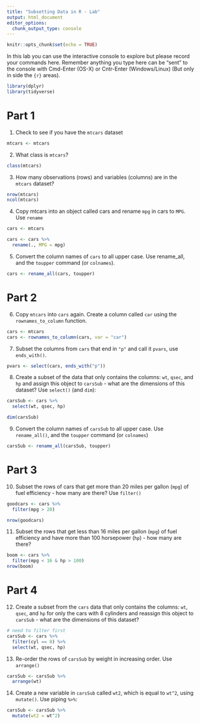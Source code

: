 ```yaml
---
title: "Subsetting Data in R - Lab"
output: html_document
editor_options: 
  chunk_output_type: console
---
```


```r
knitr::opts_chunk$set(echo = TRUE)
```

In this lab you can use the interactive console to explore but please record your commands here.  Remember anything you type here can be "sent" to the console with Cmd-Enter (OS-X) or Cntr-Enter (Windows/Linux) (But only in side the ```{r}``` areas).

```r
library(dplyr)
library(tidyverse)
```

# Part 1

1. Check to see if you have the `mtcars` dataset 
```r

mtcars <- mtcars

```


2. What class is `mtcars`?
```r

class(mtcars)

```

3. How many observations (rows) and variables (columns) are in the `mtcars` dataset?

```r

nrow(mtcars)
ncol(mtcars)

```

4. Copy mtcars into an object called cars and rename `mpg` in cars to `MPG`. Use `rename`

```r
cars <- mtcars

cars <- cars %>% 
  rename(., MPG = mpg)

```

5. Convert the column names of `cars` to all upper case. Use rename_all, and the `toupper` command (or `colnames`).

```r

cars <- rename_all(cars, toupper)

```


# Part 2


6. Copy `mtcars` into `cars` again.  Create a column called `car` using the `rownames_to_column` function. 
```r
cars <- mtcars
cars <- rownames_to_column(cars, var = "car")

```

7. Subset the columns from `cars` that end in `"p"` and call it `pvars`, use `ends_with()`.

```r
pvars <- select(cars, ends_with("p"))


```

8. Create a subset of the data that only contains the columns: `wt`, `qsec`, and `hp` and assign this object to `carsSub` - what are the dimensions of this dataset? Use `select()` (and `dim`):

```r

carsSub <- cars %>% 
  select(wt, qsec, hp) 

dim(carsSub)


```

9. Convert the column names of `carsSub` to all upper case.  Use `rename_all()`, and the `toupper` command (or `colnames`)

```r

carsSub <- rename_all(carsSub, toupper)

```



# Part 3

10. Subset the rows of cars that get more than 20 miles per gallon (`mpg`) of fuel efficiency - how many are there? Use `filter()`
```r

goodcars <- cars %>% 
  filter(mpg > 20)

nrow(goodcars)

```


11. Subset the rows that get less than 16 miles per gallon (`mpg`) of fuel efficiency and have more than 100 horsepower (`hp`) - how many are there?
```r

boom <- cars %>% 
  filter(mpg < 16 & hp > 100)
nrow(boom)

```


# Part 4

12. Create a subset from the `cars` data that only contains the columns:
	`wt`, `qsec`, and `hp` for only the cars with 8 cylinders
	and reassign this object to `carsSub` - what are the dimensions of this dataset?

```r

# need to filter first
carsSub <- cars %>% 
  filter(cyl == 8) %>% 
  select(wt, qsec, hp)


```


13. Re-order the rows of `carsSub` by weight in increasing order. Use `arrange()`

```r

carsSub <- carsSub %>% 
  arrange(wt)

```


14. Create a new variable in `carsSub` called `wt2`, which  is equal to `wt^2`, using `mutate()`.  Use piping `%>%`:

```r

carsSub <- carsSub %>% 
  mutate(wt2 = wt^2)

```
